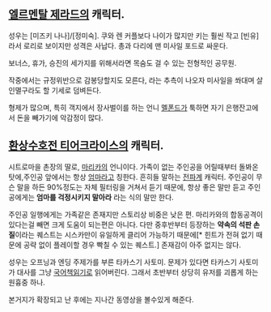 == [[엘르멘탈 제라드]]의 캐릭터. ==

성우는 [미즈키 나나]/[정미숙].
쿠와 렌 커플보다 나이가 많지만 키는 훨씬 작고 [빈유]라서 로리로 보이지만 성격은 사납다. 총과 다리에 맨 미사일 포드로 싸운다.

보너스, 휴가, 승진의 세가지를 위해서라면 목숨도 걸 수 있는 전형적인 공무원.

작중에서는 규정위반으로 감봉당할지도 모른다, 라는 추측이 나오자 미사일을 쏴대며 살인멸구라도 할 기세로 덤벼든다.

형제가 많으며, 특히 객지에서 장사벌이를 하는 언니 [[멜폰드]]가 툭하면 자기 은행잔고에서 돈을 빼가기에 악감정이 많다.

== [[환상수호전 티어크라이스]]의 캐릭터. ==

시트로마을 촌장의 딸로, [[마리카]]의 언니이다. 가족이 없는 주인공을 어릴때부터 돌봐온 탓에,주인공 앞에서는 항상 [[엄마]]라고 칭한다. 흔히들 말하는 [[전파계]] 캐릭터. 주인공이 무슨 말을 하든 90%정도는 자체 필터링을 거쳐서 듣기 때문에, 항상 좋은 말만 듣고 주인공에게는 '''엄마를 걱정시키지 말아라''' 라는 식의 말만 한다. 

주인공 일행에게는 가족같은 존재지만 스토리상 비중은 낮은 편. 마리카와의 합동공격이 있다는걸 빼면 크게 도움이 되는편은 아니다. 다만 중후반부터 등장하는 '''약속의 석판 손질'''이라는 퀘스트는 시스카만이 유일하게 클리어 가능하기 때문에[* 힌트가 전혀 없기 때문에 공략 없이 플레이할 경우 빡칠 수 있는 퀘스트.] 존재감이 아주 없지는 않다.

성우는 오프닝과 엔딩 주제가를 부른 타카스기 사토미. 문제가 있다면 타카스기 사토미가 대사를 그냥 [[국어책]]읽기로 읽어버린다. 그래서 초반부터 상당히 유저를 괴롭게 하는 원흉중 하나. 

본거지가 확장되고 난 후에는 지나간 동영상을 볼수있게 해준다.
